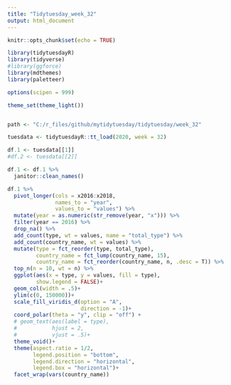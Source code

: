 ```yaml
---
title: "Tidytuesday_week_32"
output: html_document
---
```


```r
knitr::opts_chunk$set(echo = TRUE)
```

```r
library(tidytuesdayR)
library(tidyverse)
#library(ggforce)
library(mdthemes)
library(paletteer)

options(scipen = 999)

theme_set(theme_light())


path <- "C:/r_files/github/mytidytuesday/tidytuesday/week_32"
```

```r
tuesdata <- tidytuesdayR::tt_load(2020, week = 32)
```

```r
df.1 <- tuesdata[[1]]
#df.2 <- tuesdata[[2]]

df.1 <- df.1 %>%
  janitor::clean_names() 
```

```r
df.1 %>%
  pivot_longer(cols = x2016:x2018, 
               names_to = "year", 
               values_to = "values") %>% 
  mutate(year = as.numeric(str_remove(year, "x"))) %>% 
  filter(year == 2016) %>% 
  drop_na() %>% 
  add_count(type, wt = values, name = "total_type") %>%
  add_count(country_name, wt = values) %>% 
  mutate(type = fct_reorder(type, total_type),
         country_name = fct_lump(country_name, 15),
         country_name = fct_reorder(country_name, n, .desc = T)) %>% 
  top_n(n = 10, wt = n) %>% 
  ggplot(aes(x = type, y = values, fill = type),
         show.legend = FALSE)+
  geom_col(width = .5)+
  ylim(c(0, 150000))+
  scale_fill_viridis_d(option = "A", 
                       direction = -1)+
  coord_polar(theta = "y", clip = "off") +
  # geom_text(aes(label = type),
  #           hjust = 2,
  #           vjust = .5)+
  theme_void()+
  theme(aspect.ratio = 1/2,
        legend.position = "bottom",
        legend.direction = "horizontal", 
        legend.box = "horizontal")+
  facet_wrap(vars(country_name))
```


